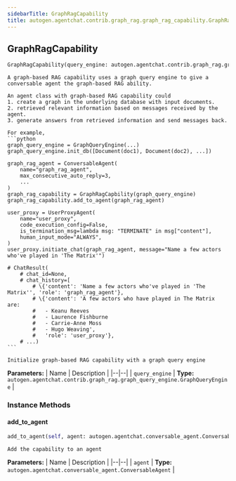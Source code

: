 ```yaml
---
sidebarTitle: GraphRagCapability
title: autogen.agentchat.contrib.graph_rag.graph_rag_capability.GraphRagCapability
---
```

<h2 id="autogen.agentchat.contrib.graph_rag.graph_rag_capability.GraphRagCapability" class="doc doc-heading">
    <code class="doc-symbol doc-symbol-heading doc-symbol-class"></code>
    <span class="doc doc-object-name doc-class-name">GraphRagCapability</span>
</h2>

```python
GraphRagCapability(query_engine: autogen.agentchat.contrib.graph_rag.graph_query_engine.GraphQueryEngine)
```

    A graph-based RAG capability uses a graph query engine to give a conversable agent the graph-based RAG ability.
    
    An agent class with graph-based RAG capability could
    1. create a graph in the underlying database with input documents.
    2. retrieved relevant information based on messages received by the agent.
    3. generate answers from retrieved information and send messages back.
    
    For example,
    ```python
    graph_query_engine = GraphQueryEngine(...)
    graph_query_engine.init_db([Document(doc1), Document(doc2), ...])
    
    graph_rag_agent = ConversableAgent(
        name="graph_rag_agent",
        max_consecutive_auto_reply=3,
        ...
    )
    graph_rag_capability = GraphRagCapbility(graph_query_engine)
    graph_rag_capability.add_to_agent(graph_rag_agent)
    
    user_proxy = UserProxyAgent(
        name="user_proxy",
        code_execution_config=False,
        is_termination_msg=lambda msg: "TERMINATE" in msg["content"],
        human_input_mode="ALWAYS",
    )
    user_proxy.initiate_chat(graph_rag_agent, message="Name a few actors who've played in 'The Matrix'")
    
    # ChatResult(
        # chat_id=None,
        # chat_history=[
            # \{'content': 'Name a few actors who've played in 'The Matrix'', 'role': 'graph_rag_agent'},
            # \{'content': 'A few actors who have played in The Matrix are:
            #   - Keanu Reeves
            #   - Laurence Fishburne
            #   - Carrie-Anne Moss
            #   - Hugo Weaving',
            #   'role': 'user_proxy'},
        # ...)
    ```
    
    Initialize graph-based RAG capability with a graph query engine

<b>Parameters:</b>
| Name | Description |
|--|--|
| `query_engine` | **Type:** `autogen.agentchat.contrib.graph_rag.graph_query_engine.GraphQueryEngine` |

### Instance Methods

<code class="doc-symbol doc-symbol-heading doc-symbol-method"></code>
#### add_to_agent

```python
add_to_agent(self, agent: autogen.agentchat.conversable_agent.ConversableAgent) -> 
```

    Add the capability to an agent

<b>Parameters:</b>
| Name | Description |
|--|--|
| `agent` | **Type:** `autogen.agentchat.conversable_agent.ConversableAgent` |

<br />